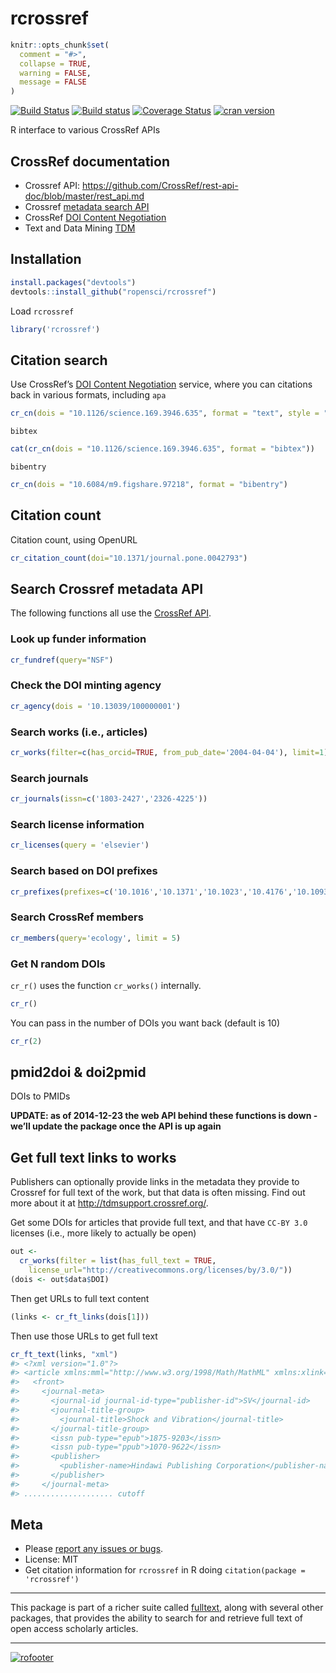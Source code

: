 rcrossref
=========

```r
knitr::opts_chunk$set(
  comment = "#>",
  collapse = TRUE,
  warning = FALSE,
  message = FALSE
)
```

[![Build Status](https://api.travis-ci.org/ropensci/rcrossref.png)](https://travis-ci.org/ropensci/rcrossref)
[![Build status](https://ci.appveyor.com/api/projects/status/jbo6y7dg4qiq7mol/branch/master)](https://ci.appveyor.com/project/sckott/rcrossref/branch/master)
[![Coverage Status](https://coveralls.io/repos/ropensci/rcrossref/badge.svg)](https://coveralls.io/r/ropensci/rcrossref)
[![cran version](http://www.r-pkg.org/badges/version/rcrossref)](http://cran.rstudio.com/web/packages/rcrossref)

R interface to various CrossRef APIs

CrossRef documentation
---------------

<!--
* [Register](http://www.crossref.org/requestaccount/) an email address with the CrossRef API as you'll need an API key for some functions.
-->

* Crossref API: [https://github.com/CrossRef/rest-api-doc/blob/master/rest_api.md](https://github.com/CrossRef/rest-api-doc/blob/master/rest_api.md)
* Crossref [metadata search API](http://search.labs.crossref.org/)
* CrossRef [DOI Content Negotiation](http://www.crosscite.org/cn/)
* Text and Data Mining [TDM](http://tdmsupport.crossref.org/)

<!--
* Fundref: [source 1](https://github.com/CrossRef/rest-api-doc/blob/master/funder_kpi_api.md), [source 2](http://crosstech.crossref.org/2014/04/%E2%99%AB-researchers-just-wanna-have-funds-%E2%99%AB.html), [source 3](http://help.crossref.org/#fundref-api)
* [Content negotiation](http://www.crosscite.org/cn/)
* [Metadata search]()
* [Text and data mining (TDM)](http://tdmsupport.crossref.org/)
-->

## Installation

```r
install.packages("devtools")
devtools::install_github("ropensci/rcrossref")
```

Load `rcrossref`

```r
library('rcrossref')
```


## Citation search

Use CrossRef's [DOI Content Negotiation](http://www.crosscite.org/cn/) service, where you can citations back in various formats, including `apa`

```r
cr_cn(dois = "10.1126/science.169.3946.635", format = "text", style = "apa")
```

`bibtex`

```r
cat(cr_cn(dois = "10.1126/science.169.3946.635", format = "bibtex"))
```

`bibentry`

```r
cr_cn(dois = "10.6084/m9.figshare.97218", format = "bibentry")
```

## Citation count

Citation count, using OpenURL

```r
cr_citation_count(doi="10.1371/journal.pone.0042793")
```

## Search Crossref metadata API

The following functions all use the [CrossRef API](https://github.com/CrossRef/rest-api-doc/blob/master/rest_api.md).

### Look up funder information

```r
cr_fundref(query="NSF")
```

### Check the DOI minting agency

```r
cr_agency(dois = '10.13039/100000001')
```

### Search works (i.e., articles)

```r
cr_works(filter=c(has_orcid=TRUE, from_pub_date='2004-04-04'), limit=1)
```

### Search journals

```r
cr_journals(issn=c('1803-2427','2326-4225'))
```

### Search license information

```r
cr_licenses(query = 'elsevier')
```

### Search based on DOI prefixes

```r
cr_prefixes(prefixes=c('10.1016','10.1371','10.1023','10.4176','10.1093'))
```

### Search CrossRef members

```r
cr_members(query='ecology', limit = 5)
```

### Get N random DOIs

`cr_r()` uses the function `cr_works()` internally.

```r
cr_r()
```

You can pass in the number of DOIs you want back (default is 10)

```r
cr_r(2)
```

## pmid2doi & doi2pmid

DOIs to PMIDs

__UPDATE: as of 2014-12-23 the web API behind these functions is down - we'll update the package once the API is up again__

## Get full text links to works

Publishers can optionally provide links in the metadata they provide to Crossref for full text of the work, but that data is often missing. Find out more about it at [http://tdmsupport.crossref.org/](http://tdmsupport.crossref.org/).

Get some DOIs for articles that provide full text, and that have `CC-BY 3.0` licenses (i.e., more likely to actually be open)

```r
out <-
  cr_works(filter = list(has_full_text = TRUE,
    license_url="http://creativecommons.org/licenses/by/3.0/"))
(dois <- out$data$DOI)
```

Then get URLs to full text content

```r
(links <- cr_ft_links(dois[1]))
```

Then use those URLs to get full text

```r
cr_ft_text(links, "xml")
#> <?xml version="1.0"?>
#> <article xmlns:mml="http://www.w3.org/1998/Math/MathML" xmlns:xlink="http://www.w3.org/1999/xlink" xmlns:xsi="http://www.w3.org/2001/XMLSchema-instance" xsi:noNamespaceSchemaLocation="http://jats.nlm.nih.gov/publishing/1.1d1/xsd/JATS-journalpublishing1-mathml3.xsd" dtd-version="1.1d1">
#>   <front>
#>     <journal-meta>
#>       <journal-id journal-id-type="publisher-id">SV</journal-id>
#>       <journal-title-group>
#>         <journal-title>Shock and Vibration</journal-title>
#>       </journal-title-group>
#>       <issn pub-type="epub">1875-9203</issn>
#>       <issn pub-type="ppub">1070-9622</issn>
#>       <publisher>
#>         <publisher-name>Hindawi Publishing Corporation</publisher-name>
#>       </publisher>
#>     </journal-meta>
#> .................... cutoff
```


## Meta

* Please [report any issues or bugs](https://github.com/ropensci/rcrossref/issues).
* License: MIT
* Get citation information for `rcrossref` in R doing `citation(package = 'rcrossref')`

---

This package is part of a richer suite called [fulltext](https://github.com/ropensci/fulltext), along with several other packages, that provides the ability to search for and retrieve full text of open access scholarly articles.

---

[![rofooter](http://ropensci.org/public_images/github_footer.png)](http://ropensci.org)
